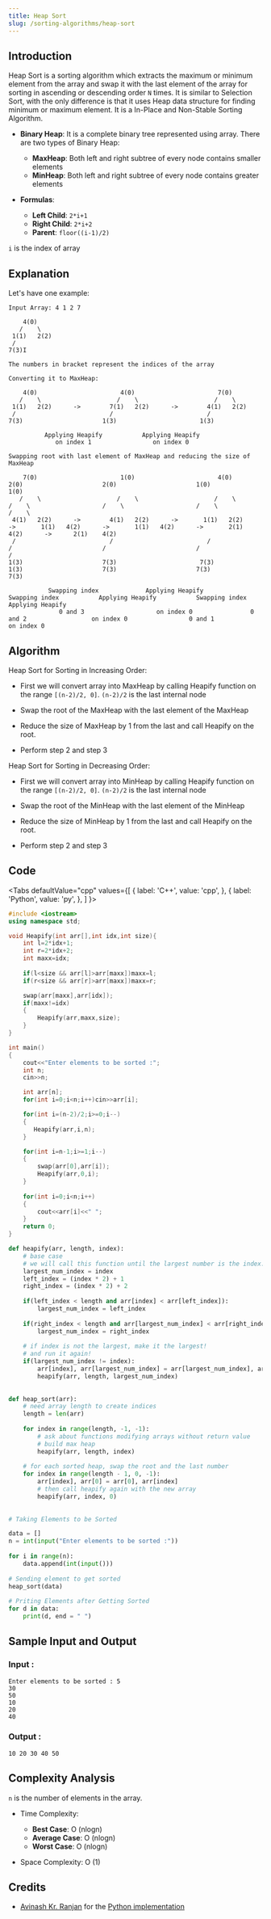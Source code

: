 ```yaml
---
title: Heap Sort
slug: /sorting-algorithms/heap-sort
---
```


## Introduction

Heap Sort is a sorting algorithm which extracts the maximum or minimum element from the array and swap it with the last element of the array for sorting in ascending or descending order `N` times. It is similar to Selection Sort, with the only difference is that it uses Heap data structure for finding minimum or maximum element. It is a In-Place and Non-Stable Sorting Algorithm.

- **Binary Heap**: It is a complete binary tree represented using array. There are two types of Binary Heap:

    - **MaxHeap**: Both left and right subtree of every node contains smaller elements
    - **MinHeap**: Both left and right subtree of every node contains greater elements

- **Formulas**:

  - **Left Child**:     `2*i+1`
  - **Right Child**:    `2*i+2`
  - **Parent**:         `floor((i-1)/2)`

`i` is the index of array


## Explanation 

Let's have one example: 
```
Input Array: 4 1 2 7

    4(0)
   /    \
 1(1)   2(2)
 /
7(3)I 

The numbers in bracket represent the indices of the array

Converting it to MaxHeap:
 
    4(0)                       4(0)                       7(0) 
   /    \                     /    \                     /    \
 1(1)   2(2)      ->        7(1)   2(2)      ->        4(1)   2(2)
 /                          /                          /
7(3)                      1(3)                       1(3)
             
          Applying Heapify           Applying Heapify 
             on index 1                 on index 0
               
Swapping root with last element of MaxHeap and reducing the size of MaxHeap
 
    7(0)                       1(0)                       4(0)                      2(0)                      2(0)                      1(0)                     1(0)
   /    \                     /    \                     /    \                    /    \                    /    \                    /    \                   /    \
 4(1)   2(2)      ->        4(1)   2(2)      ->       1(1)   2(2)      ->       1(1)   4(2)      ->       1(1)   4(2)      ->       2(1)   4(2)      ->      2(1)    4(2)
 /                          /                          /                         /                         /                         /                        /
1(3)                      7(3)                       7(3)                      1(3)                      7(3)                      7(3)                     7(3)
                          
           Swapping index             Applying Heapify          Swapping index           Applying Heapify           Swapping index            Applying Heapify
              0 and 3                    on index 0                0 and 2                  on index 0                 0 and 1                   on index 0
```

## Algorithm

Heap Sort for Sorting in Increasing Order:

* First we will convert array into MaxHeap by calling Heapify function on the range `[(n-2)/2, 0]`. `(n-2)/2` is the last internal node

* Swap the root of the MaxHeap with the last element of the MaxHeap 

* Reduce the size of MaxHeap by 1 from the last and call Heapify on the root.

* Perform step 2 and step 3 

Heap Sort for Sorting in Decreasing Order:

* First we will convert array into MinHeap by calling Heapify function on the range `[(n-2)/2, 0]`. `(n-2)/2` is the last internal node

* Swap the root of the MinHeap with the last element of the MinHeap 

* Reduce the size of MinHeap by 1 from the last and call Heapify on the root.

* Perform step 2 and step 3 

## Code


<Tabs
  defaultValue="cpp"
  values={[
    { label: 'C++', value: 'cpp', },
    { label: 'Python', value: 'py', },
  ]
}>
<TabItem value="cpp">

```cpp
#include <iostream>
using namespace std;

void Heapify(int arr[],int idx,int size){
    int l=2*idx+1;
    int r=2*idx+2;
    int maxx=idx;
    
    if(l<size && arr[l]>arr[maxx])maxx=l;
    if(r<size && arr[r]>arr[maxx])maxx=r;

    swap(arr[maxx],arr[idx]);
    if(maxx!=idx)
    {
        Heapify(arr,maxx,size);
    }
}

int main()
{
    cout<<"Enter elements to be sorted :";
    int n;
    cin>>n;

    int arr[n];
    for(int i=0;i<n;i++)cin>>arr[i];

    for(int i=(n-2)/2;i>=0;i--)          
    {
       Heapify(arr,i,n); 
    }

    for(int i=n-1;i>=1;i--)
    {
        swap(arr[0],arr[i]);
        Heapify(arr,0,i);
    }
    
    for(int i=0;i<n;i++)
    {
        cout<<arr[i]<<" ";
    }
    return 0;
}
```
</TabItem>

<TabItem value="py">

```python   
def heapify(arr, length, index):
    # base case
    # we will call this function until the largest number is the index...
    largest_num_index = index
    left_index = (index * 2) + 1
    right_index = (index * 2) + 2
 
    if(left_index < length and arr[index] < arr[left_index]):
        largest_num_index = left_index
 
    if(right_index < length and arr[largest_num_index] < arr[right_index]):
        largest_num_index = right_index
 
    # if index is not the largest, make it the largest!
    # and run it again!
    if(largest_num_index != index):
        arr[index], arr[largest_num_index] = arr[largest_num_index], arr[index]
        heapify(arr, length, largest_num_index)
 
 
def heap_sort(arr):
    # need array length to create indices
    length = len(arr)
 
    for index in range(length, -1, -1):
        # ask about functions modifying arrays without return value
        # build max heap
        heapify(arr, length, index)
 
    # for each sorted heap, swap the root and the last number
    for index in range(length - 1, 0, -1):
        arr[index], arr[0] = arr[0], arr[index]
        # then call heapify again with the new array
        heapify(arr, index, 0)
 
 
# Taking Elements to be Sorted

data = []
n = int(input("Enter elements to be sorted :"))
 
for i in range(n):
    data.append(int(input()))
    
# Sending element to get sorted
heap_sort(data)
 
# Priting Elements after Getting Sorted
for d in data:
    print(d, end = " ")
```
</TabItem>

</Tabs>

## Sample Input and Output

### Input :

```
Enter elements to be sorted : 5
30
50
10
20
40
```
### Output :
```
10 20 30 40 50
```

## Complexity Analysis

`n` is the number of elements in the array.

- Time Complexity:

  - **Best Case**: O (nlogn)
  - **Average Case**: O (nlogn)
  - **Worst Case**: O (nlogn)

- Space Complexity: O (1)

## Credits
* [Avinash Kr. Ranjan](https://github.com/avinashkranjan) for the [Python implementation](https://github.com/TesseractCoding/NeoAlgo/blob/master/Python/sort/Heap_sort.py)
